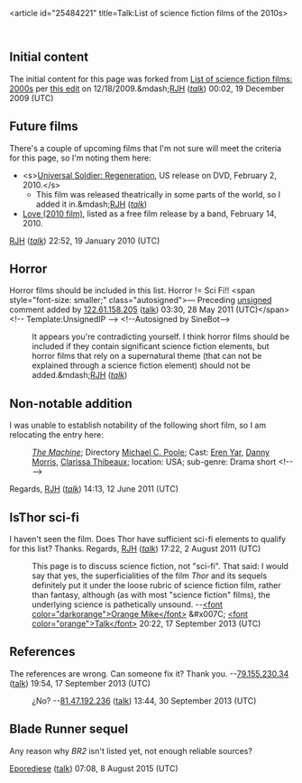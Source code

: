 <article id="25484221" title=Talk:List of science fiction films of the 2010s>
	<talkpage id="25484221" title="Talk:List of science fiction films of the 2010s">
{{Film|class=List}}
{{Science Fiction Project|class=list}}

==Initial content==
The initial content for this page was forked from [[List of science fiction films: 2000s]] per [http://en.wikipedia.org/w/index.php?title=List_of_science_fiction_films%3A_2000s&amp;action=historysubmit&amp;diff=332581317&amp;oldid=332361376 this edit] on 12/18/2009.&amp;mdash;[[User:RJHall|RJH]] ([[User_talk:RJHall|''talk'']]) 00:02, 19 December 2009 (UTC)

== Future films ==

There's a couple of upcoming films that I'm not sure will meet the criteria for this page, so I'm noting them here:
* &lt;s&gt;[[Universal Soldier: Regeneration]], US release on DVD, February 2, 2010.&lt;/s&gt;
** This film was released theatrically in some parts of the world, so I added it in.&amp;mdash;[[User:RJHall|RJH]] ([[User_talk:RJHall|''talk'']])
* [[Love (2010 film)]], listed as a free film release by a band, February 14, 2010.
[[User:RJHall|RJH]] ([[User_talk:RJHall|''talk'']]) 22:52, 19 January 2010 (UTC)

==Horror==
Horror films should be included in this list. Horror != Sci Fi!!  &lt;span style=&quot;font-size: smaller;&quot; class=&quot;autosigned&quot;&gt;— Preceding [[Wikipedia:Signatures|unsigned]] comment added by [[Special:Contributions/122.61.158.205|122.61.158.205]] ([[User talk:122.61.158.205|talk]]) 03:30, 28 May 2011 (UTC)&lt;/span&gt;&lt;!-- Template:UnsignedIP --&gt; &lt;!--Autosigned by SineBot--&gt;
: It appears you're contradicting yourself. I think horror films should be included if they contain significant science fiction elements, but horror films that rely on a supernatural theme (that can not be explained through a science fiction element) should not be added.&amp;mdash;[[User:RJHall|RJH]] ([[User_talk:RJHall|''talk'']])

== Non-notable addition ==

I was unable to establish notability of the following short film, so I am relocating the entry here:
:''[[The Machine (film)|The Machine]]''; Directory [[Michael C. Poole]]; Cast: [[Eren Yar]], [[Danny Morris]], [[Clarissa Thibeaux]]; location: USA; sub-genre: Drama short &lt;!-- {{List fact|date=May 2011}} --&gt;
Regards, [[User:RJHall|RJH]] ([[User_talk:RJHall|''talk'']]) 14:13, 12 June 2011 (UTC)

== IsThor sci-fi ==

I haven't seen the film. Does Thor have sufficient sci-fi elements to qualify for this list? Thanks. Regards, [[User:RJHall|RJH]] ([[User_talk:RJHall|''talk'']]) 17:22, 2 August 2011 (UTC)
:This page is to discuss science fiction, not &quot;sci-fi&quot;. That said: I would say that yes, the superficialities of the film ''Thor'' and its sequels definitely put it under the loose rubric of science fiction film, rather than fantasy, although (as with most &quot;science fiction&quot; films), the underlying science is pathetically unsound. --[[User:Orangemike|&lt;font color=&quot;darkorange&quot;&gt;Orange Mike&lt;/font&gt;]] &amp;#x007C; [[User talk:Orangemike|&lt;font color=&quot;orange&quot;&gt;Talk&lt;/font&gt;]] 20:22, 17 September 2013 (UTC)

== References ==
The references are wrong. Can someone fix it? Thank you. --[[Special:Contributions/79.155.230.34|79.155.230.34]] ([[User talk:79.155.230.34|talk]]) 19:54, 17 September 2013 (UTC)
:¿No? --[[Special:Contributions/81.47.192.236|81.47.192.236]] ([[User talk:81.47.192.236|talk]]) 13:44, 30 September 2013 (UTC)

== Blade Runner sequel ==

Any reason why ''BR2'' isn't listed yet, not enough reliable sources?

[[User:Eporediese|Eporediese]] ([[User talk:Eporediese|talk]]) 07:08, 8 August 2015 (UTC)
	</talkpage>
</article>
